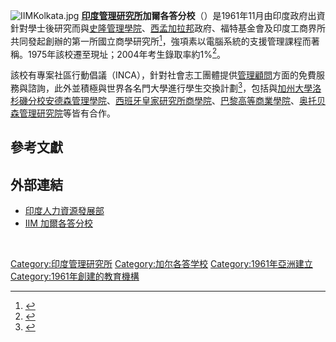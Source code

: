 [[Image:IIMKolkata.jpg|thumb]]
'''[[印度管理研究所|印度管理研究所]]加爾各答分校'''（{{lang-en|Indian Institute of Management Calcutta, IIM Calcutta, IIM-C)}}）是1961年11月由印度政府出資針對學士後研究而與[[史隆管理學院|史隆管理學院]]、[[西孟加拉邦|西孟加拉邦]]政府、福特基金會及印度工商界所共同發起創辦的第一所國立商學研究所<ref>{{cite web
|title = About IIM Calcutta
|url = http://www.iimcal.ac.in/campus/default.asp
|accessdate = 2008-07-02
|deadurl = yes
|archiveurl = https://web.archive.org/web/20100219215536/http://www.iimcal.ac.in/campus/default.asp
|archivedate = 2010-02-19
}}</ref>，強項素以電腦系統的支援管理課程而著稱。1975年該校遷至現址；2004年考生錄取率約1%<ref>{{cite web
|title = 2004 Full Time MBA profile
|author = BusinessWeek
|url = http://www.businessweek.com/bschools/04/full_time_profiles/iimcalcutta.htm
|accessdate = 2008-02-07
|archive-date = 2011-12-31
|archive-url = https://web.archive.org/web/20111231182124/http://www.businessweek.com/bschools/04/full_time_profiles/iimcalcutta.htm
|dead-url = no
}}</ref>。

該校{{when|目前}}有專案社區行動倡議（INCA），針對社會志工團體提供[[顧問|管理顧問]]方面的免費服務與諮詢，此外並積極與世界各名門大學進行學生交換計劃<ref>{{cite web
 |title       = STEP, IIM Calcutta
 |url         = http://www.iimcal.ac.in/programs/step/partners.html
 |accessdate  = 2008-02-07
 |deadurl     = yes
 |archiveurl  = https://web.archive.org/web/20080224104531/http://www.iimcal.ac.in/programs/step/partners.html
 |archivedate = 2008-02-24
}}</ref>，包括與[[加州大學洛杉磯分校|加州大學洛杉磯分校]][[安德森管理學院|安德森管理學院]]、[[西班牙|西班牙]][[IE商学院|皇家研究所商學院]]、[[巴黎高等商業學院|巴黎高等商業學院]]、[[奥托贝森管理研究院|奥托贝森管理研究院]]等皆有合作。

==參考文獻==
{{reflist|colwidth=30em}}

==外部連結==
{{commonscat}}
*[https://web.archive.org/web/20090122064655/http://education.nic.in/tecedu.asp 印度人力資源發展部]
*[http://www.iimcal.ac.in IIM 加爾各答分校] {{Wayback|url=http://www.iimcal.ac.in/ |date=20210102224133 }}
<br />

{{全球管理教育聯盟}}

[[Category:印度管理研究所|Category:印度管理研究所]]
[[Category:加尔各答学校|Category:加尔各答学校]]
[[Category:1961年亞洲建立|Category:1961年亞洲建立]]
[[Category:1961年創建的教育機構|Category:1961年創建的教育機構]]